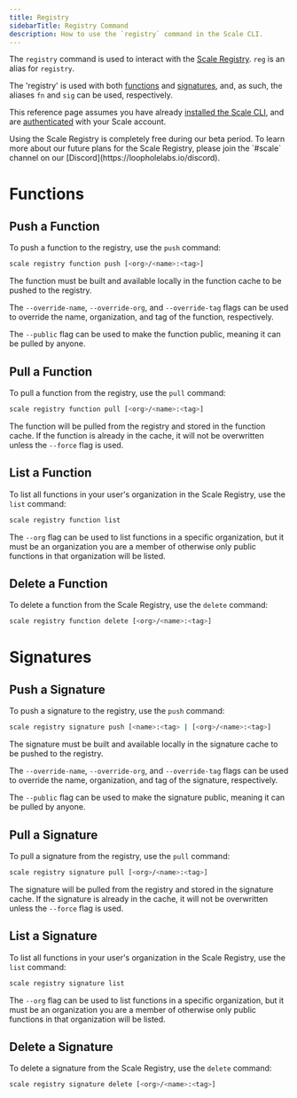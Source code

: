 ```yaml
---
title: Registry
sidebarTitle: Registry Command
description: How to use the `registry` command in the Scale CLI.
---
```


The `registry` command is used to interact with the [Scale Registry](/registry/overview). `reg` is an alias for `registry`.

The 'registry' is used with both [functions](/getting-started/quick-start#create-a-new-function) and [signatures](/signatures/overview), and, as such, the aliases `fn` and `sig` can be used, respectively.

This reference page assumes you have already [installed the Scale CLI](/cli/installation),
and are [authenticated](/cli/auth) with your Scale account.

<Note>
    Using the Scale Registry is completely free during our beta period. To learn more about our future plans for the Scale Registry,
    please join the `#scale` channel on our [Discord](https://loopholelabs.io/discord).
</Note>

# Functions

## Push a Function

To push a function to the registry, use the `push` command:

```bash
scale registry function push [<org>/<name>:<tag>]
```

The function must be built and available locally in the function cache to be pushed to the registry.

The `--override-name`, `--override-org`, and `--override-tag` flags can be used to override the name, organization, and tag of the function, respectively.

The `--public` flag can be used to make the function public, meaning it can be pulled by anyone.

## Pull a Function

To pull a function from the registry, use the `pull` command:

```bash
scale registry function pull [<org>/<name>:<tag>]
```

The function will be pulled from the registry and stored in the function cache. If the function is already in the cache,
it will not be overwritten unless the `--force` flag is used.

## List a Function

To list all functions in your user's organization in the Scale Registry, use the `list` command:

```bash
scale registry function list
```

The `--org` flag can be used to list functions in a specific organization, but it must be an organization you are a member of otherwise only
public functions in that organization will be listed.

## Delete a Function

To delete a function from the Scale Registry, use the `delete` command:

```bash
scale registry function delete [<org>/<name>:<tag>]
```
# Signatures

## Push a Signature

To push a signature to the registry, use the `push` command:

```bash
scale registry signature push [<name>:<tag> | [<org>/<name>:<tag>]
```

The signature must be built and available locally in the signature cache to be pushed to the registry.

The `--override-name`, `--override-org`, and `--override-tag` flags can be used to override the name, organization, and tag of the signature, respectively.

The `--public` flag can be used to make the signature public, meaning it can be pulled by anyone.

## Pull a Signature

To pull a signature from the registry, use the `pull` command:

```bash
scale registry signature pull [<org>/<name>:<tag>]
```

The signature will be pulled from the registry and stored in the signature cache. If the signature is already in the cache,
it will not be overwritten unless the `--force` flag is used.

## List a Signature

To list all functions in your user's organization in the Scale Registry, use the `list` command:

```bash
scale registry signature list
```

The `--org` flag can be used to list functions in a specific organization, but it must be an organization you are a member of otherwise only
public functions in that organization will be listed.

## Delete a Signature

To delete a signature from the Scale Registry, use the `delete` command:

```bash
scale registry signature delete [<org>/<name>:<tag>]
```
